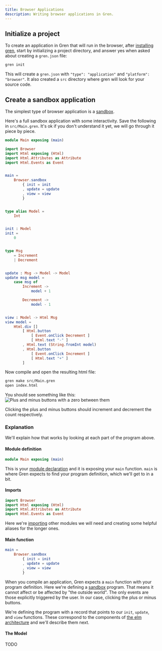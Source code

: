 ```yaml
---
title: Browser Applications
description: Writing browser applications in Gren.
---
```


## Initialize a project

To create an application in Gren that will run in the browser, after [installing gren](https://gren-lang.org/install/), start by initializing a project directory, and answer yes when asked about creating a `gren.json` file:

```sh
gren init
```

This will create a `gren.json` with `"type": "application"` and `"platform": "browser"`.
It also created a `src` directory where gren will look for your source code.

## Create a sandbox application

The simplest type of browser application is a [sandbox](https://packages.gren-lang.org/package/gren-lang/browser/latest/module/Browser#sandbox).

Here's a full sandbox application with some interactivity.
Save the following in `src/Main.gren`.
It's ok if you don't understand it yet, we will go through it piece by piece.

```elm title="src/Main.gren" showLineNumbers
module Main exposing (main)

import Browser
import Html exposing (Html)
import Html.Attributes as Attribute
import Html.Events as Event


main =
    Browser.sandbox
        { init = init
        , update = update
        , view = view
        }


type alias Model =
    Int


init : Model
init = 
    0


type Msg
    = Increment
    | Decrement


update : Msg -> Model -> Model
update msg model =
    case msg of
        Increment ->
            model + 1

        Decrement ->
            model - 1


view : Model -> Html Msg
view model = 
    Html.div []
        [ Html.button
            [ Event.onClick Decrement ]
            [ Html.text "-" ]
        , Html.text (String.fromInt model)
        , Html.button
            [ Event.onClick Increment ]
            [ Html.text "+" ]
        ]
```

Now compile and open the resulting html file:

```sh
gren make src/Main.gren
open index.html
```

You should see something like this:
![Plus and minus buttons with a zero between them](../../../assets/counter.png)

Clicking the plus and minus buttons should increment and decrement the count respectively.

### Explanation

We'll explain how that works by looking at each part of the program above.

#### Module definition

```elm title="src/Main.gren" showLineNumbers
module Main exposing (main)
```

This is your [module declaration](/book/syntax/modules/) and it is exposing your `main` function.
`main` is where Gren expects to find your program definition, which we'll get to in a bit.

#### Imports

```elm title="src/Main.gren" showLineNumbers startLineNumber=3
import Browser
import Html exposing (Html)
import Html.Attributes as Attribute
import Html.Events as Event
```

Here we're [importing](/book/syntax/modules/#imports) other modules we will need and creating some helpful aliases for the longer ones.

#### Main function

```elm title="src/Main.gren" showLineNumbers startLineNumber=3
main =
    Browser.sandbox
        { init = init
        , update = update
        , view = view
        }
```

When you compile an application, Gren expects a `main` function with your program definition.
Here we're defining a [sandbox](https://packages.gren-lang.org/package/gren-lang/browser/latest/module/Browser#sandbox) program.
That means it cannot affect or be affected by "the outside world".
The only events are those explicitly triggered by the user.
In our case, clicking the plus or minus buttons.

We're defining the program with a record that points to our `init`, `update`, and `view` functions.
These correspond to the components of [the elm architecture](/book/applications/tea/) and we'll describe them next.

#### The Model

TODO
